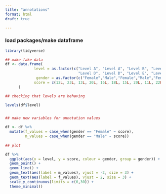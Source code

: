 ```yaml
---
title: "annotations"
format: html
draft: true

---
```


### load packages/make dataframe
```r

library(tidyverse)

## make fake data
df <- data.frame(
             level = as.factor(c("Level A", "Level A", "Level B", "Level B", "Level C", "Level C", 
                                 "Level D", "Level D", "Level E", "Level E")),
              gender = as.factor(c("Female","Male","Female","Male","Female","Male","Female","Male", "Female","Male")),
             score = c(12L, 23L, 13L, 20L, 16L, 18L, 15L, 20L, 11L, 22L)
      )

## checking that levels are behaving

levels(df$level)


## make new variables for annotation values

df <- df %>%
  mutate(f_values = case_when(gender == "Female" ~ score), 
         m_values = case_when(gender == "Male" ~ score)) 
  
## plot

df %>%
  ggplot(aes(x = level, y = score, colour = gender, group = gender)) +
  geom_point() + 
  geom_line() +
  geom_text(aes(label = m_values), vjust = -2, size = 3) +
  geom_text(aes(label = f_values), vjust = 2, size = 3) +
  scale_y_continuous(limits = c(0,30)) +
  theme_minimal()


```




